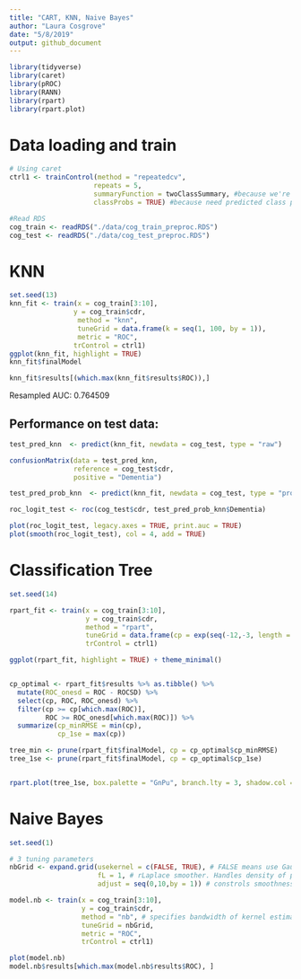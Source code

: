 ```yaml
---
title: "CART, KNN, Naive Bayes"
author: "Laura Cosgrove"
date: "5/8/2019"
output: github_document
---
```


```r
library(tidyverse)
library(caret)
library(pROC)
library(RANN)
library(rpart)
library(rpart.plot)

```

# Data loading and train 

```r
# Using caret
ctrl1 <- trainControl(method = "repeatedcv",
                     repeats = 5,
                     summaryFunction = twoClassSummary, #because we're in the two-class setting
                     classProbs = TRUE) #because need predicted class probabilities to get ROC curve

#Read RDS 
cog_train <- readRDS("./data/cog_train_preproc.RDS")
cog_test <- readRDS("./data/cog_test_preproc.RDS")
```


# KNN

```r
set.seed(13)
knn_fit <- train(x = cog_train[3:10],
                y = cog_train$cdr,
                 method = "knn",
                 tuneGrid = data.frame(k = seq(1, 100, by = 1)),
                 metric = "ROC",
                trControl = ctrl1)
ggplot(knn_fit, highlight = TRUE)
knn_fit$finalModel

knn_fit$results[(which.max(knn_fit$results$ROC)),]

```

Resampled AUC: 0.764509

## Performance on test data:
```r
test_pred_knn  <- predict(knn_fit, newdata = cog_test, type = "raw")

confusionMatrix(data = test_pred_knn, 
                reference = cog_test$cdr,
                positive = "Dementia")

test_pred_prob_knn  <- predict(knn_fit, newdata = cog_test, type = "prob")

roc_logit_test <- roc(cog_test$cdr, test_pred_prob_knn$Dementia)

plot(roc_logit_test, legacy.axes = TRUE, print.auc = TRUE) 
plot(smooth(roc_logit_test), col = 4, add = TRUE) 

```

# Classification Tree

```r
set.seed(14)

rpart_fit <- train(x = cog_train[3:10],
                   y = cog_train$cdr, 
                   method = "rpart",
                   tuneGrid = data.frame(cp = exp(seq(-12,-3, length = 100))),
                   trControl = ctrl1)

ggplot(rpart_fit, highlight = TRUE) + theme_minimal()


cp_optimal <- rpart_fit$results %>% as.tibble() %>% 
  mutate(ROC_onesd = ROC - ROCSD) %>% 
  select(cp, ROC, ROC_onesd) %>% 
  filter(cp >= cp[which.max(ROC)],
         ROC >= ROC_onesd[which.max(ROC)]) %>% 
  summarize(cp_minRMSE = min(cp),
            cp_1se = max(cp))

tree_min <- prune(rpart_fit$finalModel, cp = cp_optimal$cp_minRMSE)
tree_1se <- prune(rpart_fit$finalModel, cp = cp_optimal$cp_1se)


rpart.plot(tree_1se, box.palette = "GnPu", branch.lty = 3, shadow.col = "gray", nn = TRUE)

```


# Naive Bayes


```r
set.seed(1)

# 3 tuning parameters
nbGrid <- expand.grid(usekernel = c(FALSE, TRUE), # FALSE means use Gaussian; TRUE means non-parametric kernel estimate
                      fL = 1, # rLaplace smoother. Handles density of points that fall lutside of the obseved density structure. Does not need to be large. Default is 0. Can use 0:1
                      adjust = seq(0,10,by = 1)) # constrols smoothness of density estimate; large means less smooth (more flexible)

model.nb <- train(x = cog_train[3:10],
                  y = cog_train$cdr,
                  method = "nb", # specifies bandwidth of kernel estimate
                  tuneGrid = nbGrid,
                  metric = "ROC",
                  trControl = ctrl1)

plot(model.nb)
model.nb$results[which.max(model.nb$results$ROC), ]
```


